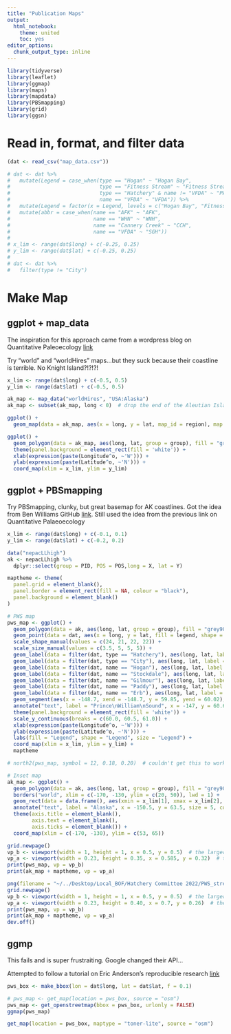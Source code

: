 ```yaml
---
title: "Publication Maps"
output:
  html_notebook:
    theme: united
    toc: yes
editor_options: 
  chunk_output_type: inline
---
```


 

```r
library(tidyverse)
library(leaflet)
library(ggmap)
library(maps)
library(mapdata)
library(PBSmapping)
library(grid)
library(ggsn)
```

# Read in, format, and filter data

```r
(dat <- read_csv("map_data.csv"))

# dat <- dat %>%
#   mutate(Legend = case_when(type == "Hogan" ~ "Hogan Bay",
#                             type == "Fitness Stream" ~ "Fitness Stream",
#                             type == "Hatchery" & name != "VFDA" ~ "PWSAC",
#                             name == "VFDA" ~ "VFDA")) %>% 
#   mutate(Legend = factor(x = Legend, levels = c("Hogan Bay", "Fitness Stream", "VFDA", "PWSAC"))) %>% 
#   mutate(abbr = case_when(name == "AFK" ~ "AFK",
#                           name == "WHN" ~ "WNH",
#                           name == "Cannery Creek" ~ "CCH",
#                           name == "VFDA" ~ "SGH"))
# 
# x_lim <- range(dat$long) + c(-0.25, 0.25)
# y_lim <- range(dat$lat) + c(-0.25, 0.25)
# 
# dat <- dat %>%
#   filter(type != "City")
```

# Make Map

## ggplot + map_data

The inspiration for this approach came from a wordpress blog on Quantitative Paleoecology [link](https://quantpalaeo.wordpress.com/2016/06/05/ggplot2-maps-with-inset/)

Try "world" and "worldHires" maps...but they suck because their coastline is terrible. No Knight Island?!?!?!
```r
x_lim <- range(dat$long) + c(-0.5, 0.5)
y_lim <- range(dat$lat) + c(-0.5, 0.5)

ak_map <- map_data("worldHires", "USA:Alaska")
ak_map <- subset(ak_map, long < 0)  # drop the end of the Aleutian Islands, or use world2Hires 

ggplot() +
  geom_map(data = ak_map, aes(x = long, y = lat, map_id = region), map = ak_map, colour = NA, fill = "grey60")

ggplot() + 
  geom_polygon(data = ak_map, aes(long, lat, group = group), fill = "grey60", color = "black", lwd = 0.5) +
  theme(panel.background = element_rect(fill = 'white')) +
  xlab(expression(paste(Longitude^o, ~'W'))) +
  ylab(expression(paste(Latitude^o, ~'N'))) +
  coord_map(xlim = x_lim, ylim = y_lim)
```

## ggplot + PBSmapping

Try PBSmapping, clunky, but great basemap for AK coastlines. Got the idea from Ben Williams GitHub [link](https://ben-williams.github.io/updated_ggplot_figures.html). Still used the idea from the previous link on Quantitative Palaeoecology

```r
x_lim <- range(dat$long) + c(-0.1, 0.1)
y_lim <- range(dat$lat) + c(-0.2, 0.2)

data("nepacLLhigh")
ak <- nepacLLhigh %>% 
  dplyr::select(group = PID, POS = POS,long = X, lat = Y)

maptheme <- theme(
  panel.grid = element_blank(),
  panel.border = element_rect(fill = NA, colour = "black"),
  panel.background = element_blank()
)

# PWS map
pws_map <- ggplot() + 
  geom_polygon(data = ak, aes(long, lat, group = group), fill = "grey90", color = "black", lwd = 0.3) +
  geom_point(data = dat, aes(x = long, y = lat, fill = legend, shape = legend, size = legend), stroke = 1.5) +  # shape = 21, colour = "black",
  scale_shape_manual(values = c(24, 21, 22, 22)) +
  scale_size_manual(values = c(3.5, 5, 5, 5)) +
  geom_label(data = filter(dat, type == "Hatchery"), aes(long, lat, label = name), hjust = 0, nudge_x = 0.1) +
  geom_label(data = filter(dat, type == "City"), aes(long, lat, label = name), hjust = 0.5, vjust = 0, nudge_y = 0.05) +
  geom_label(data = filter(dat, name == "Hogan"), aes(long, lat, label = name), hjust = 0, nudge_x = 0.1, nudge_y = -0.05) +
  geom_label(data = filter(dat, name == "Stockdale"), aes(long, lat, label = name), hjust = 0, nudge_x = 0.1, nudge_y = 0.02) +
  geom_label(data = filter(dat, name == "Gilmour"), aes(long, lat, label = name), hjust = 0, nudge_x = 0.1, nudge_y = -0.02) +
  geom_label(data = filter(dat, name == "Paddy"), aes(long, lat, label = name), hjust = 1, nudge_x = -0.1, nudge_y = 0.04) +
  geom_label(data = filter(dat, name == "Erb"), aes(long, lat, label = name), hjust = 1, nudge_x = -0.1, nudge_y = -0.04) +
  geom_segment(aes(x = -148.7, xend = -148.7, y = 59.85, yend = 60.02), lineend = "butt", linejoin = "round", size = 2, arrow = arrow(length = unit(0.2, "inches"))) +
  annotate("text", label = "Prince\nWilliam\nSound", x = -147, y = 60.6, size = 5, colour = "black") +
  theme(panel.background = element_rect(fill = 'white')) +
  scale_y_continuous(breaks = c(60.0, 60.5, 61.0)) +
  xlab(expression(paste(Longitude^o, ~'W'))) +
  ylab(expression(paste(Latitude^o, ~'N'))) +
  labs(fill = "Legend", shape = "Legend", size = "Legend") +
  coord_map(xlim = x_lim, ylim = y_lim) +
  maptheme

# north2(pws_map, symbol = 12, 0.18, 0.20)  # couldn't get this to work with the inset

# Inset map
ak_map <- ggplot() + 
  geom_polygon(data = ak, aes(long, lat, group = group), fill = "grey90", color = "black", lwd = 0.3) +
  borders("world", xlim = c(-170, -130, ylim = c(20, 50)), lwd = 1) +
  geom_rect(data = data.frame(), aes(xmin = x_lim[1], xmax = x_lim[2], ymin = y_lim[1], ymax = y_lim[2]), colour = "red", fill = NA, lwd = 1) +
  annotate("text", label = "Alaska", x = -150.5, y = 63.5, size = 5, colour = "black") +
  theme(axis.title = element_blank(),
        axis.text = element_blank(),
        axis.ticks = element_blank()) +
  coord_map(xlim = c(-170, -130), ylim = c(53, 65))

grid.newpage()
vp_b <- viewport(width = 1, height = 1, x = 0.5, y = 0.5)  # the larger map
vp_a <- viewport(width = 0.23, height = 0.35, x = 0.585, y = 0.32)  # the inset in lower left
print(pws_map, vp = vp_b)
print(ak_map + maptheme, vp = vp_a)
```

```r
png(filename = "~/../Desktop/Local_BOF/Hatchery Committee 2022/PWS_stream_map.png", width = 6.5, height = 6.5, units = "in", res = 300)
grid.newpage()
vp_b <- viewport(width = 1, height = 1, x = 0.5, y = 0.5)  # the larger map
vp_a <- viewport(width = 0.23, height = 0.40, x = 0.7, y = 0.26)  # the inset in lower left; x = 0.585, y = 0.32
print(pws_map, vp = vp_b)
print(ak_map + maptheme, vp = vp_a)
dev.off()
```


## ggmp

This fails and is super frustraiting. Google changed their API...

Attempted to follow a tutorial on Eric Anderson's reproducible research [link](http://eriqande.github.io/rep-res-web/lectures/making-maps-with-R.html)

```r
pws_box <- make_bbox(lon = dat$long, lat = dat$lat, f = 0.1)

# pws_map <- get_map(location = pws_box, source = "osm")
pws_map <- get_openstreetmap(bbox = pws_box, urlonly = FALSE)
ggmap(pws_map)

get_map(location = pws_box, maptype = "toner-lite", source = "osm")

```

